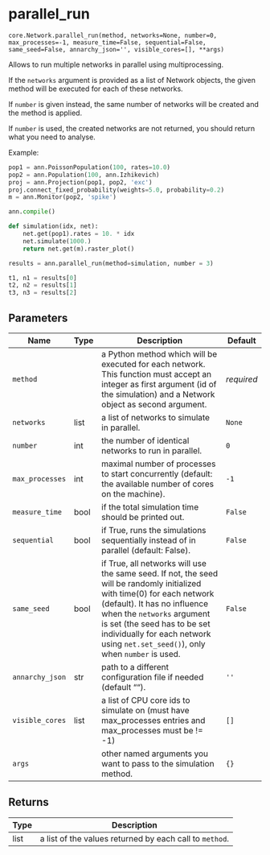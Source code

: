 # parallel_run { #ANNarchy.core.Network.parallel_run }

`core.Network.parallel_run(method, networks=None, number=0, max_processes=-1, measure_time=False, sequential=False, same_seed=False, annarchy_json='', visible_cores=[], **args)`

Allows to run multiple networks in parallel using multiprocessing.

If the ``networks`` argument is provided as a list of Network objects, the given method will be executed for each of these networks.

If ``number`` is given instead, the same number of networks will be created and the method is applied.

If ``number`` is used, the created networks are not returned, you should return what you need to analyse.

Example:

```python
pop1 = ann.PoissonPopulation(100, rates=10.0)
pop2 = ann.Population(100, ann.Izhikevich)
proj = ann.Projection(pop1, pop2, 'exc')
proj.connect_fixed_probability(weights=5.0, probability=0.2)
m = ann.Monitor(pop2, 'spike')

ann.compile()

def simulation(idx, net):
    net.get(pop1).rates = 10. * idx
    net.simulate(1000.)
    return net.get(m).raster_plot()

results = ann.parallel_run(method=simulation, number = 3)

t1, n1 = results[0]
t2, n2 = results[1]
t3, n3 = results[2]
```

## Parameters

| Name            | Type   | Description                                                                                                                                                                                                                                                                                                   | Default    |
|-----------------|--------|---------------------------------------------------------------------------------------------------------------------------------------------------------------------------------------------------------------------------------------------------------------------------------------------------------------|------------|
| `method`        |        | a Python method which will be executed for each network. This function must accept an integer as first argument (id of the simulation) and a Network object as second argument.                                                                                                                               | _required_ |
| `networks`      | list   | a list of networks to simulate in parallel.                                                                                                                                                                                                                                                                   | `None`     |
| `number`        | int    | the number of identical networks to run in parallel.                                                                                                                                                                                                                                                          | `0`        |
| `max_processes` | int    | maximal number of processes to start concurrently (default: the available number of cores on the machine).                                                                                                                                                                                                    | `-1`       |
| `measure_time`  | bool   | if the total simulation time should be printed out.                                                                                                                                                                                                                                                           | `False`    |
| `sequential`    | bool   | if True, runs the simulations sequentially instead of in parallel (default: False).                                                                                                                                                                                                                           | `False`    |
| `same_seed`     | bool   | if True, all networks will use the same seed. If not, the seed will be randomly initialized with time(0) for each network (default). It has no influence when the ``networks`` argument is set (the seed has to be set individually for each network using ``net.set_seed()``), only when ``number`` is used. | `False`    |
| `annarchy_json` | str    | path to a different configuration file if needed (default "").                                                                                                                                                                                                                                                | `''`       |
| `visible_cores` | list   | a list of CPU core ids to simulate on (must have max_processes entries and max_processes must be != -1)                                                                                                                                                                                                       | `[]`       |
| `args`          |        | other named arguments you want to pass to the simulation method.                                                                                                                                                                                                                                              | `{}`       |

## Returns

| Type   | Description                                             |
|--------|---------------------------------------------------------|
| list   | a list of the values returned by each call to `method`. |